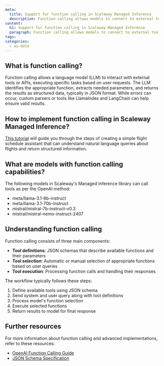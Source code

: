 ```yaml
---
meta:
  title: Support for function calling in Scaleway Managed Inference
  description: Function calling allows models to connect to external tools. 
content:
  h1: Support for function calling in Scaleway Managed Inference
  paragraph: Function calling allows models to connect to external tools. 
tags:
categories:
  - ai-data
---
```


## What is function calling?

Function calling allows a language model (LLM) to interact with external tools or APIs, executing specific tasks based on user requests. The LLM identifies the appropriate function, extracts needed parameters, and returns the results as structured data, typically in JSON format. While errors can occur, custom parsers or tools like LlamaIndex and LangChain can help ensure valid results.

## How to implement function calling in Scaleway Managed Inference?

[This tutorial](/tutorials/building-ai-application-function-calling/) will guide you through the steps of creating a simple flight schedule assistant that can understand natural language queries about flights and return structured information. 

## What are models with function calling capabilities?

The following models in Scaleway's Managed Inference library can call tools as per the OpenAI method:

* meta/llama-3.1-8b-instruct
* meta/llama-3.1-70b-instruct
* mistral/mistral-7b-instruct-v0.3
* mistral/mistral-nemo-instruct-2407

## Understanding function calling

Function calling consists of three main components:
- **Tool definitions**: JSON schemas that describe available functions and their parameters
- **Tool selection**: Automatic or manual selection of appropriate functions based on user queries
- **Tool execution**: Processing function calls and handling their responses

The workflow typically follows these steps:
1. Define available tools using JSON schema
2. Send system and user query along with tool definitions
3. Process model's function selection
4. Execute selected functions
5. Return results to model for final response

## Further resources

For more information about function calling and advanced implementations, refer to these resources:

- [OpenAI Function Calling Guide](https://platform.openai.com/docs/guides/function-calling)
- [JSON Schema Specification](https://json-schema.org/specification)
